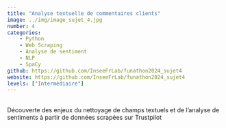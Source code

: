```yaml
---
title: "Analyse textuelle de commentaires clients"
image: ../img/image_sujet_4.jpg
number: 4
categories:
    - Python
    - Web Scraping
    - Analyse de sentiment
    - NLP
    - SpaCy
github: https://github.com/InseeFrLab/funathon2024_sujet4
website: https://github.com/InseeFrLab/funathon2024_sujet4
levels: ["Intermédiaire"]
---
```


<br>
Découverte des enjeux du nettoyage de champs textuels et de l'analyse de sentiments à partir de données scrapées sur Trustpilot
<br>
